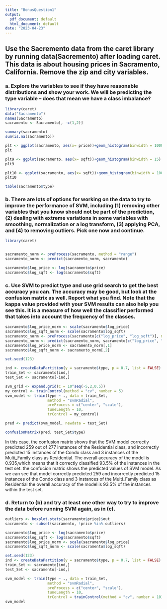---
title: "BonusQuestion1"
output:
  pdf_document: default
  html_document: default
date: "2023-04-23"
---

## Use the Sacremento data from the caret library by running data(Sacremento) after loading caret. This data is about housing prices in Sacramento, California. Remove the zip and city variables. 


### a. Explore the variables to see if they have reasonable distributions and show your work. We will be predicting the type variable – does that mean we have a class imbalance?

```{r cars}
library(caret)
data("Sacramento")
names(Sacramento)
sacramento <- Sacramento[, -c(1,2)]

summary(sacramento)
sum(is.na(sacramento))

plt <- ggplot(sacramento, aes(x= price))+geom_histogram(binwidth = 10000)
plt
```


```{r }
plt9 <- ggplot(sacramento, aes(x= sqft))+geom_histogram(binwidth = 15)
plt9
```


```{r }
plt10 <- ggplot(sacramento, aes(x= sqft))+geom_histogram(binwidth = 10000)
plt10
```


```{r }
table(sacramento$type)
```
### b. There are lots of options for working on the data to try to improve the performance of SVM, including (1) removing other variables that you know should not be part of the prediction, (2) dealing with extreme variations in some variables with smoothing, normalization or a log transform, (3) applying PCA, and (4) to removing outliers. Pick one now and continue. 

```{r }
library(caret)


sacramento_norm <- preProcess(sacramento, method = "range")
sacramento_norm <- predict(sacramento_norm, sacramento)

sacramento$log_price <- log(sacramento$price)
sacramento$log_sqft <- log(sacramento$sqft)
```

### c. Use SVM to predict type and use grid search to get the best accuracy you can. The accuracy may be good, but look at the confusion matrix as well. Report what you find. Note that the kappa value provided with your SVM results can also help you see this. It is a measure of how well the classifier performed that takes into account the frequency of the classes. 

```{r }
sacramento$log_price_norm <- scale(sacramento$log_price)
sacramento$log_sqft_norm <- scale(sacramento$log_sqft)
sacramento_norm <- preProcess(sacramento[c("log_price", "log_sqft")], method = "range")
sacramento_norm <- predict(sacramento_norm, sacramento[c("log_price", "log_sqft")])
sacramento$log_price_norm <- sacramento_norm[,1]
sacramento$log_sqft_norm <- sacramento_norm[,2]

set.seed(123)

ind <- createDataPartition(y = sacramento$type, p = 0.7, list = FALSE)
train_Set <- sacramento[ind,]
test_Set <- sacramento[-ind,]

svm_grid <- expand.grid(C = 10^seq(-5,2,0.5))
my_control <- trainControl(method = "cv", number = 5)
svm_model <- train(type ~ ., data = train_Set, 
                   method = "svmRadial", 
                   preProcess = c("center", "scale"),
                   tuneLength = 10,
                   trControl = my_control)

pred <- predict(svm_model, newdata = test_Set)

confusionMatrix(pred, test_Set$type)

```


In this case, the confusion matrix shows that the SVM model correctly predicted 259 out of 277 instances of the Residential class, and incorrectly predicted 15 instances of the Condo class and 3 instances of the Multi_Family class as Residential. The overall accuracy of the model is 0.935,which means that it correctly classified 93.5% of the instances in the test set. the confucion matric shows the predicted values of SVM model. As we can see that model correctly predicted 259 and incorrectly predicted 15 instances of the Condo class and 3 instances of the Multi_Family class as Residential the overall accuracy of the model is 93.5% of the instances within the test set.


### d. Return to (b) and try at least one other way to try to improve the data before running SVM again, as in (c). 

```{r }
outliers <- boxplot.stats(sacramento$price)$out
sacramento <- subset(sacramento, !price %in% outliers)

sacramento$log_price <- log(sacramento$price)
sacramento$log_sqft <- log(sacramento$sqft)
sacramento$log_price_norm <- scale(sacramento$log_price)
sacramento$log_sqft_norm <- scale(sacramento$log_sqft)
```

```{r }
set.seed(123)
ind <- createDataPartition(y = sacramento$type, p = 0.7, list = FALSE)
train_Set <- sacramento[ind,]
test_Set <- sacramento[-ind,]

svm_model <- train(type ~ ., data = train_Set, 
                   method = "svmRadial", 
                   preProcess = c("center", "scale"),
                   tuneLength = 10,
                   trControl = trainControl(method = "cv", number = 10))
svm_model
```


